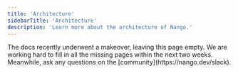 ```yaml
---
title: 'Architecture'
sidebarTitle: 'Architecture'
description: 'Learn more about the architecture of Nango.'
---
```


<Info>
The docs recently underwent a makeover, leaving this page empty. We are working hard to fill in all the missing pages within the next two weeks. Meanwhile, ask any questions on the [community](https://nango.dev/slack).
</Info>